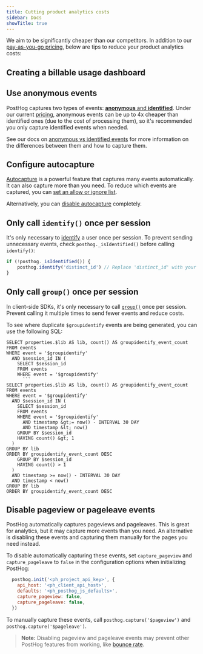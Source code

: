 ```yaml
---
title: Cutting product analytics costs
sidebar: Docs
showTitle: true
---
```


We aim to be significantly cheaper than our competitors. In addition to our [pay-as-you-go pricing](/pricing), below are tips to reduce your product analytics costs:

## Creating a billable usage dashboard

<PostHogBillableUsageTemplate />

## Use anonymous events

PostHog captures two types of events: [**anonymous** and **identified**](/docs/data/anonymous-vs-identified-events). Under our current [pricing](/pricing), anonymous events can be up to 4x cheaper than identified ones (due to the cost of processing them), so it's recommended you only capture identified events when needed.

See our docs on [anonymous vs identified events](/docs/data/anonymous-vs-identified-events) for more information on the differences between them and how to capture them.

## Configure autocapture

[Autocapture](/docs/product-analytics/autocapture) is a powerful feature that captures many events automatically. It can also capture more than you need. To reduce which events are captured, you can [set an allow or ignore list](/docs/product-analytics/autocapture#reducing-events-with-an-allow-and-ignorelist).

Alternatively, you can [disable autocapture](/docs/product-analytics/autocapture#disabling-autocapture) completely.

## Only call `identify()` once per session

It's only necessary to [identify](/docs/product-analytics/identify) a user once per session. To prevent sending unnecessary events, check `posthog._isIdentified()` before calling `identify()`:

```js
if (!posthog._isIdentified()) {
    posthog.identify('distinct_id') // Replace 'distinct_id' with your user's unique identifier
}
```

## Only call `group()` once per session

In client-side SDKs, it's only necessary to call [`group()`](/docs/product-analytics/group-analytics) once per session. Prevent calling it multiple times to send fewer events and reduce costs.

To see where duplicate `$groupidentify` events are being generated, you can use the following SQL:

```
SELECT properties.$lib AS lib, count() AS groupidentify_event_count
FROM events
WHERE event = '$groupidentify'
  AND $session_id IN (
    SELECT $session_id
    FROM events
    WHERE event = '$groupidentify'
      ```
SELECT properties.$lib AS lib, count() AS groupidentify_event_count
FROM events
WHERE event = '$groupidentify'
  AND $session_id IN (
    SELECT $session_id
    FROM events
    WHERE event = '$groupidentify'
      AND timestamp &gt;= now() - INTERVAL 30 DAY
      AND timestamp &lt; now()
    GROUP BY $session_id
    HAVING count() &gt; 1
  )
GROUP BY lib
ORDER BY groupidentify_event_count DESC
    GROUP BY $session_id
    HAVING count() > 1
  )
  AND timestamp >= now() - INTERVAL 30 DAY
  AND timestamp < now()
GROUP BY lib
ORDER BY groupidentify_event_count DESC
```

## Disable pageview or pageleave events

PostHog automatically captures pageviews and pageleaves. This is great for analytics, but it may capture more events than you need. An alternative is disabling these events and capturing them manually for the pages you need instead.

To disable automatically capturing these events, set `capture_pageview` and `capture_pageleave` to `false` in the configuration options when initializing PostHog:

```js
  posthog.init('<ph_project_api_key>', {
    api_host: '<ph_client_api_host>',
    defaults: '<ph_posthog_js_defaults>',
    capture_pageview: false,
    capture_pageleave: false,
  })
```

To manually capture these events, call `posthog.capture('$pageview')` and `posthog.capture('$pageleave')`.

> **Note:** Disabling pageview and pageleave events may prevent other PostHog features from working, like [bounce rate](/docs/data/events#how-events-power-posthog).
